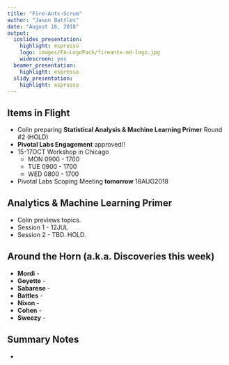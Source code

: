 ```yaml
---
title: "Fire-Ants-Scrum"
author: "Jason Battles"
date: "August 16, 2018"
output:
  ioslides_presentation:
    highlight: espresso
    logo: images/FA-LogoPack/fireants-md-logo.jpg
    widescreen: yes
  beamer_presentation:
    highlight: espresso
  slidy_presentation:
    highlight: espresso
---
```


## Items in Flight
* Colin preparing **Statistical Analysis & Machine Learning Primer** Round #2 (HOLD)
* **Pivotal Labs Engagement** approved!! 
* 15-17OCT Workshop in Chicago
    - MON 0900 - 1700
    - TUE 0900 - 1700
    - WED 0800 - 1700
* Pivotal Labs Scoping Meeting **tomorrow** 18AUG2018
    

## **Analytics & Machine Learning Primer**
* Colin previews topics.
* Session 1 - 12JUL
* Session 2 - TBD.  HOLD.
    
## Around the Horn (a.k.a. Discoveries this week)

* **Mordi** - 
* **Goyette** - 
* **Sabarese** - 
* **Battles** - 
* **Nixon** - 
* **Cohen** - 
* **Sweezy** -

## Summary Notes
                  
*    
                                
